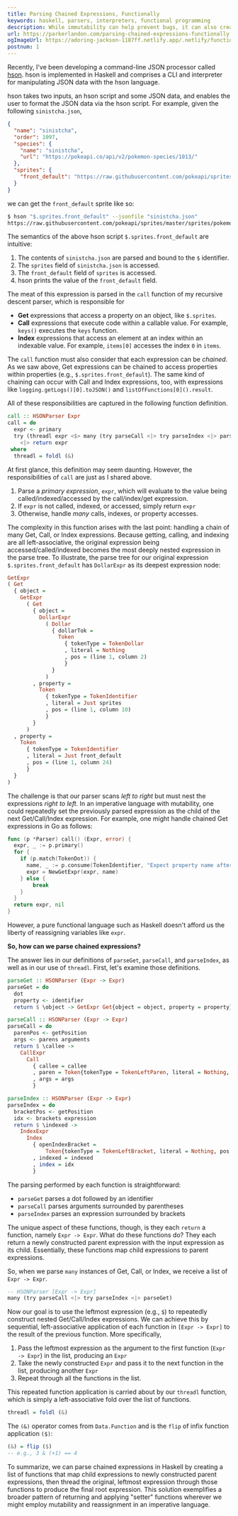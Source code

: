 ```yaml
---
title: Parsing Chained Expressions, Functionally
keywords: haskell, parsers, interpreters, functional programming
description: While immutability can help prevent bugs, it can also create challenges. Such challenges arise when parsing chained expressions from left-to-right, as those expressions must be nested in the parse tree from right-to-left.
url: https://parkerlandon.com/parsing-chained-expressions-functionally
ogImageUrl: https://adoring-jackson-1187ff.netlify.app/.netlify/functions/gen-opengraph-image?title=Parsing%20Chained%20Expressions%2C%20Functionally&tags=haskell%2Cfunctional%20programming
postnum: 1
---
```


Recently, I've been developing a command-line JSON processor called [hson](https://github.com/ParkerGits/hson). hson is implemented in Haskell and comprises a CLI and interpreter for manipulating JSON data with the hson language.

hson takes two inputs, an hson script and some JSON data, and enables the user to format the JSON data via the hson script. For example, given the following `sinistcha.json`,

```json
{
  "name": "sinistcha",
  "order": 1097,
  "species": {
    "name": "sinistcha",
    "url": "https://pokeapi.co/api/v2/pokemon-species/1013/"
  },
  "sprites": {
    "front_default": "https://raw.githubusercontent.com/pokeapi/sprites/master/sprites/pokemon/1013.png"
  }
}
```

we can get the `front_default` sprite like so:

```bash
$ hson "$.sprites.front_default" --jsonfile "sinistcha.json"
https://raw.githubusercontent.com/pokeapi/sprites/master/sprites/pokemon/1013.png
```

The semantics of the above hson script `$.sprites.front_default` are intuitive:

1. The contents of `sinistcha.json` are parsed and bound to the `$` identifier.
2. The `sprites` field of `sinistcha.json` is accessed.
3. The `front_default` field of `sprites` is accessed.
4. hson prints the value of the `front_default` field.

The meat of this expression is parsed in the `call` function of my recursive descent parser, which is responsible for

- **Get** expressions that access a property on an object, like `$.sprites`.
- **Call** expressions that execute code within a callable value. For example, `keys()` executes the `keys` function.
- **Index** expressions that access an element at an index within an indexable value. For example, `items[0]` accesses the index `0` in `items`.

The `call` function must also consider that each expression can be _chained_. As we saw above, Get expressions can be chained to access properties within properties (e.g., `$.sprites.front_default`). The same kind of chaining can occur with Call and Index expressions, too, with expressions like `logging.getLogs()[0].toJSON()` and `listOfFunctions[0]().result`.

All of these responsibilities are captured in the following function definition.

```haskell
call :: HSONParser Expr
call = do
  expr <- primary
  try (threadl expr <$> many (try parseCall <|> try parseIndex <|> parseGet))
    <|> return expr
 where
  threadl = foldl (&)
```

At first glance, this definition may seem daunting. However, the responsibilities of `call` are just as I shared above.

1. Parse a _primary expression_, `expr`, which will evaluate to the value being called/indexed/accessed by the call/index/get expression.
2. If `expr` is not called, indexed, or accessed, simply return `expr`
3. Otherwise, handle _many_ calls, indexes, or property accesses.

The complexity in this function arises with the last point: handling a chain of many Get, Call, or Index expressions. Because getting, calling, and indexing are all left-associative, the original expression being accessed/called/indexed becomes the most deeply nested expression in the parse tree. To illustrate, the parse tree for our original expression `$.sprites.front_default` has `DollarExpr` as its deepest expression node:

```haskell
GetExpr
( Get
  { object =
    GetExpr
      ( Get
        { object =
          DollarExpr
            ( Dollar
              { dollarTok =
                Token
                  { tokenType = TokenDollar
                  , literal = Nothing
                  , pos = (line 1, column 2)
                  }
              }
            )
        , property =
          Token
            { tokenType = TokenIdentifier
            , literal = Just sprites
            , pos = (line 1, column 10)
            }
        }
      )
  , property =
    Token
      { tokenType = TokenIdentifier
      , literal = Just front_default
      , pos = (line 1, column 24)
      }
  }
)
```

The challenge is that our parser scans _left to right_ but must nest the expressions _right to left_. In an imperative language with mutability, one could repeatedly set the previously parsed expression as the child of the next Get/Call/Index expression. For example, one might handle chained Get expressions in Go as follows:

```go
func (p *Parser) call() (Expr, error) {
  expr, _ := p.primary()
  for {
    if (p.match(TokenDot)) {
      name, _ := p.consume(TokenIdentifier, "Expect property name after '.'.")
      expr = NewGetExpr(expr, name)
    } else {
        break
    }
  }
  return expr, nil
}
````

However, a pure functional language such as Haskell doesn't afford us the liberty of reassigning variables like `expr`.

**So, how can we parse chained expressions?**

The answer lies in our definitions of `parseGet`, `parseCall`, and `parseIndex`, as well as in our use of `threadl`. First, let's examine those definitions.

```haskell
parseGet :: HSONParser (Expr -> Expr)
parseGet = do
  dot
  property <- identifier
  return $ \object -> GetExpr Get{object = object, property = property}

parseCall :: HSONParser (Expr -> Expr)
parseCall = do
  parenPos <- getPosition
  args <- parens arguments
  return $ \callee ->
    CallExpr
      Call
        { callee = callee
        , paren = Token{tokenType = TokenLeftParen, literal = Nothing, pos = parenPos}
        , args = args
        }

parseIndex :: HSONParser (Expr -> Expr)
parseIndex = do
  bracketPos <- getPosition
  idx <- brackets expression
  return $ \indexed ->
    IndexExpr
      Index
        { openIndexBracket =
            Token{tokenType = TokenLeftBracket, literal = Nothing, pos = bracketPos}
        , indexed = indexed
        , index = idx
        }
```

The parsing performed by each function is straightforward:

- `parseGet` parses a dot followed by an identifier
- `parseCall` parses arguments surrounded by parentheses
- `parseIndex` parses an expression surrounded by brackets

The unique aspect of these functions, though, is they each `return` a function, namely `Expr -> Expr`. What do these functions do? They each return a newly constructed parent expression with the input expression as its child. Essentially, these functions map child expressions to parent expressions.

So, when we parse `many` instances of Get, Call, or Index, we receive a list of `Expr -> Expr`.

```haskell
-- HSONParser [Expr -> Expr]
many (try parseCall <|> try parseIndex <|> parseGet)
```

Now our goal is to use the leftmost expression (e.g., `$`) to repeatedly construct nested Get/Call/Index expressions. We can achieve this by sequential, left-associative application of each function in `[Expr -> Expr]` to the result of the previous function. More specifically,

1. Pass the leftmost expression as the argument to the first function (`Expr -> Expr`) in the list, producing an `Expr`
2. Take the newly constructed `Expr` and pass it to the next function in the list, producing another `Expr`
3. Repeat through all the functions in the list.

This repeated function application is carried about by our `threadl` function, which is simply a left-associative fold over the list of functions.

```haskell
threadl = foldl (&)
````

The `(&)` operator comes from `Data.Function` and is the `flip` of infix function application `($)`:

```haskell
(&) = flip ($)
-- e.g., 3 & (+1) == 4
````

To summarize, we can parse chained expressions in Haskell by creating a list of functions that map child expressions to newly constructed parent expressions, then thread the original, leftmost expression through those functions to produce the final root expression. This solution exemplifies a broader pattern of returning and applying "setter" functions wherever we might employ mutability and reassignment in an imperative language.

